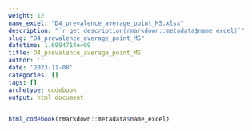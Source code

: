 ```yaml
---
weight: 12
name_excel: "D4_prevalence_average_point_MS.xlsx"
description: "`r get_description(rmarkdown::metadata$name_excel)`"
slug: "D4_prevalence_average_point_MS"
datetime: 1.6994714e+09
title: D4_prevalence_average_point_MS
author: ''
date: '2023-11-08'
categories: []
tags: []
archetype: codebook
output: html_document
---
```


```r
html_codebook(rmarkdown::metadata$name_excel)
```
